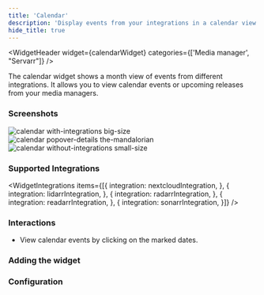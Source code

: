 ```yaml
---
title: 'Calendar'
description: 'Display events from your integrations in a calendar view within a certain relative time period'
hide_title: true
---
```




<WidgetHeader
  widget={calendarWidget}
  categories={['Media manager', "Servarr"]}
/>

The calendar widget shows a month view of events from different integrations.
It allows you to view calendar events or upcoming releases from your media managers.

### Screenshots


<div className='flex gap-1'>
    <img src={withIntegrations} alt="calendar with-integrations big-size" width={256 + 4} height={256 + 4} />
    <div className='flex flex-col gap-1'>
        <img src={popover} alt="calendar popover-details the-mandalorian" width={128 * 3} height={128} />
        <img src={withoutIntegrations} alt="calendar without-integrations small-size" width={256} height={128} />
    </div>
</div>

### Supported Integrations

<WidgetIntegrations items={[{
  integration: nextcloudIntegration,
}, {
  integration: lidarrIntegration,
}, {
  integration: radarrIntegration,
}, {
  integration: readarrIntegration,
}, {
  integration: sonarrIntegration,
}]} />

### Interactions

- View calendar events by clicking on the marked dates.

### Adding the widget

<AddingWidget />

### Configuration
<WidgetConfig configuration={calendarWidget.configuration} />
